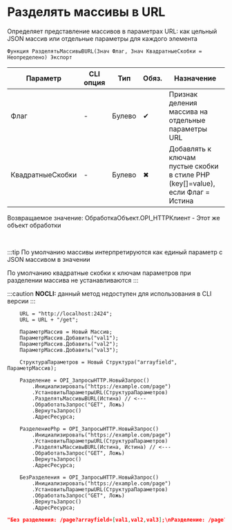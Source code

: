 ﻿---
sidebar_position: 5
description: Разделять массивы в URL  и другие функции для работы с HTTP-клиент в Открытом пакете интеграций - бесплатной open-source библиотеке интеграций для 1С:Предприятие 8, OneScript и CLI
keywords: [1C, 1С, 1С:Предприятие, 1С:Предприятие 8.3, API, Интеграция, Сервисы, Обмен, OneScript, CLI, HTTP-клиент]
---


# Разделять массивы в URL 
 Определяет представление массивов в параметрах URL: как цельный JSON массив или отдельные параметры для каждого элемента



`Функция РазделятьМассивыВURL(Знач Флаг, Знач КвадратныеСкобки = Неопределено) Экспорт`

  | Параметр | CLI опция | Тип | Обяз. | Назначение |
  |-|-|-|-|-|
  | Флаг | - | Булево | &#x2714; | Признак деления массива на отдельные параметры URL |
  | КвадратныеСкобки | - | Булево | &#x2716; | Добавлять к ключам пустые скобки в стиле PHP (key[]=value), если Флаг = Истина |

  
  Возвращаемое значение:   ОбработкаОбъект.OPI_HTTPКлиент -  Этот же объект обработки

<br/>

:::tip
По умолчанию массивы интерпретируются как единый параметр с JSON массивом в значении

По умолчанию квадратные скобки к ключам параметров при разделении массива не устанавливаются
:::

:::caution
**NOCLI:** данный метод недоступен для использования в CLI версии
:::
<br/>


```bsl title="Пример использования для 1С:Предприятие/OneScript"
    URL = "http://localhost:2424";
    URL = URL + "/get";

    ПараметрМассив = Новый Массив;
    ПараметрМассив.Добавить("val1");
    ПараметрМассив.Добавить("val2");
    ПараметрМассив.Добавить("val3");

    СтруктураПараметров = Новый Структура("arrayfield", ПараметрМассив);

    Разделение = OPI_ЗапросыHTTP.НовыйЗапрос()
        .Инициализировать("https://example.com/page")
        .УстановитьПараметрыURL(СтруктураПараметров)
        .РазделятьМассивыВURL(Истина) // <---
        .ОбработатьЗапрос("GET", Ложь)
        .ВернутьЗапрос()
        .АдресРесурса;

    РазделениеPhp = OPI_ЗапросыHTTP.НовыйЗапрос()
        .Инициализировать("https://example.com/page")
        .УстановитьПараметрыURL(СтруктураПараметров)
        .РазделятьМассивыВURL(Истина, Истина) // <---
        .ОбработатьЗапрос("GET", Ложь)
        .ВернутьЗапрос()
        .АдресРесурса;

    БезРазделения = OPI_ЗапросыHTTP.НовыйЗапрос()
        .Инициализировать("https://example.com/page")
        .УстановитьПараметрыURL(СтруктураПараметров)
        .ОбработатьЗапрос("GET", Ложь)
        .ВернутьЗапрос()
        .АдресРесурса;
```
    



```json title="Результат"
"Без разделения: /page?arrayfield=[val1,val2,val3];\nРазделение: /page?arrayfield=val1&arrayfield=val2&arrayfield=val3\nРазделение (php): /page?arrayfield[]=val1&arrayfield[]=val2&arrayfield[]=val3"
```
